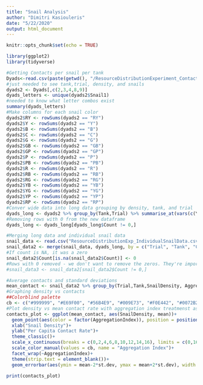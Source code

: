 ---
title: "Snail Analysis"
author: "Dimitri Kasiouleris"
date: "5/22/2020"
output: html_document
---

```{r setup, include=FALSE}
knitr::opts_chunk$set(echo = TRUE)
```

```{r}

library(ggplot2)
library(tidyverse)

```


```{r}
#Getting Contacts per snail per tank
Dyads<-read.csv(paste(getwd(), "/ResourceDistributionExperiment_ContactData.csv", sep=""))
#just needed to see tank,trial, density, and snails
dyads2 <- Dyads[,c(2,3,4,8,9)] 
dyads_letters <- unique(dyads2$Snail1) 
#needed to know what letter combos exist
summary(dyads_letters)
#Make columns for each snail color
dyads2$RY <- rowSums(dyads2 == "RY")
dyads2$Y <- rowSums(dyads2 == "Y")
dyads2$B <- rowSums(dyads2 == "B")
dyads2$C <- rowSums(dyads2 == "C")
dyads2$G <- rowSums(dyads2 == "G")
dyads2$GB <- rowSums(dyads2 == "GB")
dyads2$GP <- rowSums(dyads2 == "GP")
dyads2$P <- rowSums(dyads2 == "P")
dyads2$PB <- rowSums(dyads2 == "PB")
dyads2$R <- rowSums(dyads2 == "R")
dyads2$RB <- rowSums(dyads2 == "RB")
dyads2$RG <- rowSums(dyads2 == "RG")
dyads2$YB <- rowSums(dyads2 == "YB")
dyads2$YG <- rowSums(dyads2 == "YG")
dyads2$YP <- rowSums(dyads2 == "YP")
dyads2$RP <- rowSums(dyads2 == "RP")
#Conver wide data into long data grouping by density, tank, and trial
dyads_long <- dyads2 %>% group_by(Tank,Trial) %>% summarise_at(vars(c(Y,B,C,G,GB,GP,P,PB,R,RB,RG,YB,YG,YP, RY, RP)), sum) %>% pivot_longer(cols = c(Y,B,C,G,GB,GP,P,PB,R,RB,RG,YB,YG,YP, RY, RP), names_to = "ColorID", values_to = "Count") 
#Removing rows with 0 from the new dataframe
dyads_long <- dyads_long[dyads_long$Count != 0,]

```

```{r}
#Merging long data and individual snail data
snail_data <- read.csv("ResourceDistributionExp_IndividualSnailData.csv")
snail_data2 <- merge(snail_data, dyads_long, by = c("Trial", "Tank", "ColorID"), all = TRUE)
#If count is NA, it was a zero
snail_data2$Count[is.na(snail_data2$Count)] <- 0 
#Rows with 0 removed - we don't want to remove the zeros. They're important data
#snail_data3 <- snail_data2[snail_data2$Count != 0,]
```

```{r}
#Average contacts and standard deviations
mean_contact <- snail_data2 %>% group_by(Trial,Tank,SnailDensity, AggregationIndex) %>% summarise(mean = mean(Count), st.dev = sd(Count))
#Graphing density vs contacts
##Colorblind palette
cb <- c("#999999", "#E69F00", "#56B4E9", "#009E73", "#F0E442", "#0072B2", "#D55E00", "#CC79A7")
#Plot density vs mean contact rate with aggregation index treatmenst as groups
contacts_plot <- ggplot(mean_contact, aes(SnailDensity, mean))+
  geom_point(aes(color = factor(AggregationIndex)), position = position_dodge() )+
  xlab("Snail Density")+
  ylab("Per Capita Contact Rate")+
  theme_classic()+
  scale_x_continuous(breaks = c(0,2,4,6,8,10,12,14,16), limits = c(0,16))+
  scale_color_manual(values = cb, name = "Aggregation Index")+
  facet_wrap(~AggregationIndex)+
  theme(strip.text = element_blank())+
  geom_errorbar(aes(ymin = mean-2*st.dev, ymax = mean+2*st.dev), width = 0.1, position = position_dodge(0.9))

print(contacts_plot)




```


